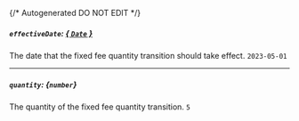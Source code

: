 {/* Autogenerated DO NOT EDIT  */}
##### `effectiveDate`: [*{ `Date` }*](https://developer.mozilla.org/en-US/docs/Web/JavaScript/Reference/Global_Objects/Date)
The date that the fixed fee quantity transition should take effect.
`2023-05-01`

---
##### `quantity`: *{`number`}*
The quantity of the fixed fee quantity transition.
`5`

